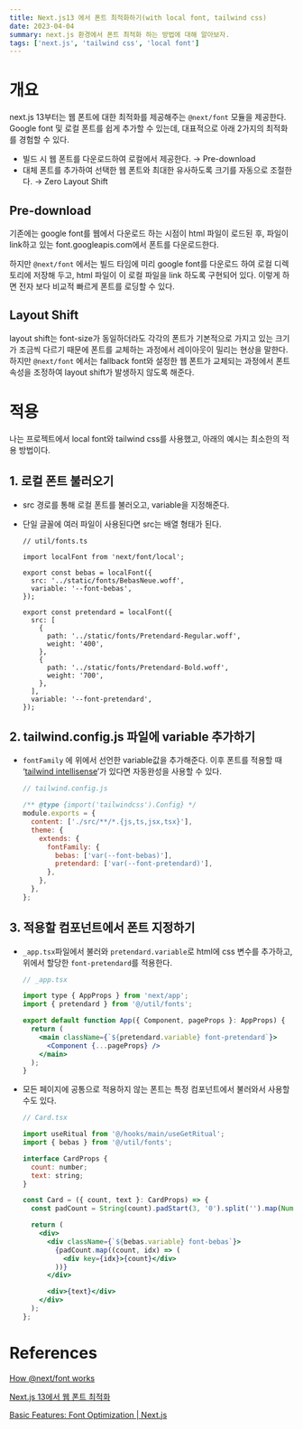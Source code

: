 ```yaml
---
title: Next.js13 에서 폰트 최적화하기(with local font, tailwind css)
date: 2023-04-04
summary: next.js 환경에서 폰트 최적화 하는 방법에 대해 알아보자.
tags: ['next.js', 'tailwind css', 'local font']
---
```


# 개요

next.js 13부터는 웹 폰트에 대한 최적화를 제공해주는 `@next/font` 모듈을 제공한다. Google font 및 로컬 폰트를 쉽게 추가할 수 있는데, 대표적으로 아래 2가지의 최적화를 경험할 수 있다.

- 빌드 시 웹 폰트를 다운로드하여 로컬에서 제공한다. → Pre-download
- 대체 폰트를 추가하여 선택한 웹 폰트와 최대한 유사하도록 크기를 자동으로 조절한다. → Zero Layout Shift

## Pre-download

기존에는 google font를 웹에서 다운로드 하는 시점이 html 파일이 로드된 후, 파일이 link하고 있는 font.googleapis.com에서 폰트를 다운로드한다.

하지만 `@next/font` 에서는 빌드 타임에 미리 google font를 다운로드 하여 로컬 디렉토리에 저장해 두고, html 파일이 이 로컬 파일을 link 하도록 구현되어 있다. 이렇게 하면 전자 보다 비교적 빠르게 폰트를 로딩할 수 있다.

## Layout Shift

layout shift는 font-size가 동일하더라도 각각의 폰트가 기본적으로 가지고 있는 크기가 조금씩 다르기 때문에 폰트를 교체하는 과정에서 레이아웃이 밀리는 현상을 말한다. 하지만 `@next/font` 에서는 fallback font와 설정한 웹 폰트가 교체되는 과정에서 폰트 속성을 조정하여 layout shift가 발생하지 않도록 해준다.

# 적용

나는 프로젝트에서 local font와 tailwind css를 사용했고, 아래의 예시는 최소한의 적용 방법이다.

## 1. 로컬 폰트 불러오기

- src 경로를 통해 로컬 폰트를 불러오고, variable을 지정해준다.
- 단일 글꼴에 여러 파일이 사용된다면 src는 배열 형태가 된다.

  ```tsx
  // util/fonts.ts

  import localFont from 'next/font/local';

  export const bebas = localFont({
    src: '../static/fonts/BebasNeue.woff',
    variable: '--font-bebas',
  });

  export const pretendard = localFont({
    src: [
      {
        path: '../static/fonts/Pretendard-Regular.woff',
        weight: '400',
      },
      {
        path: '../static/fonts/Pretendard-Bold.woff',
        weight: '700',
      },
    ],
    variable: '--font-pretendard',
  });
  ```

## 2. tailwind.config.js 파일에 variable 추가하기

- `fontFamily` 에 위에서 선언한 variable값을 추가해준다. 이후 폰트를 적용할 때 ‘[tailwind intellisense](https://marketplace.visualstudio.com/items?itemName=bradlc.vscode-tailwindcss)’가 있다면 자동완성을 사용할 수 있다.

  ```jsx
  // tailwind.config.js

  /** @type {import('tailwindcss').Config} */
  module.exports = {
    content: ['./src/**/*.{js,ts,jsx,tsx}'],
    theme: {
      extends: {
        fontFamily: {
          bebas: ['var(--font-bebas)'],
          pretendard: ['var(--font-pretendard)'],
        },
      },
    },
  };
  ```

## 3. 적용할 컴포넌트에서 폰트 지정하기

- `_app.tsx`파일에서 불러와 `pretendard.variable`로 html에 css 변수를 추가하고, 위에서 할당한 `font-pretendard`를 적용한다.

  ```jsx
  // _app.tsx

  import type { AppProps } from 'next/app';
  import { pretendard } from '@/util/fonts';

  export default function App({ Component, pageProps }: AppProps) {
    return (
      <main className={`${pretendard.variable} font-pretendard`}>
        <Component {...pageProps} />
      </main>
    );
  }
  ```

- 모든 페이지에 공통으로 적용하지 않는 폰트는 특정 컴포넌트에서 불러와서 사용할 수도 있다.

  ```jsx
  // Card.tsx

  import useRitual from '@/hooks/main/useGetRitual';
  import { bebas } from '@/util/fonts';

  interface CardProps {
    count: number;
    text: string;
  }

  const Card = ({ count, text }: CardProps) => {
    const padCount = String(count).padStart(3, '0').split('').map(Number);

    return (
      <div>
        <div className={`${bebas.variable} font-bebas`}>
          {padCount.map((count, idx) => (
            <div key={idx}>{count}</div>
          ))}
        </div>

        <div>{text}</div>
      </div>
    );
  };
  ```

# References

[How @next/font works](https://blog.mathpresso.com/how-next-font-works-8bb72c2bae39)

[Next.js 13에서 웹 폰트 최적화](https://dev-boku.tistory.com/entry/Nextjs-13에서-웹-폰트-최적화)

[Basic Features: Font Optimization | Next.js](https://nextjs.org/docs/basic-features/font-optimization)
